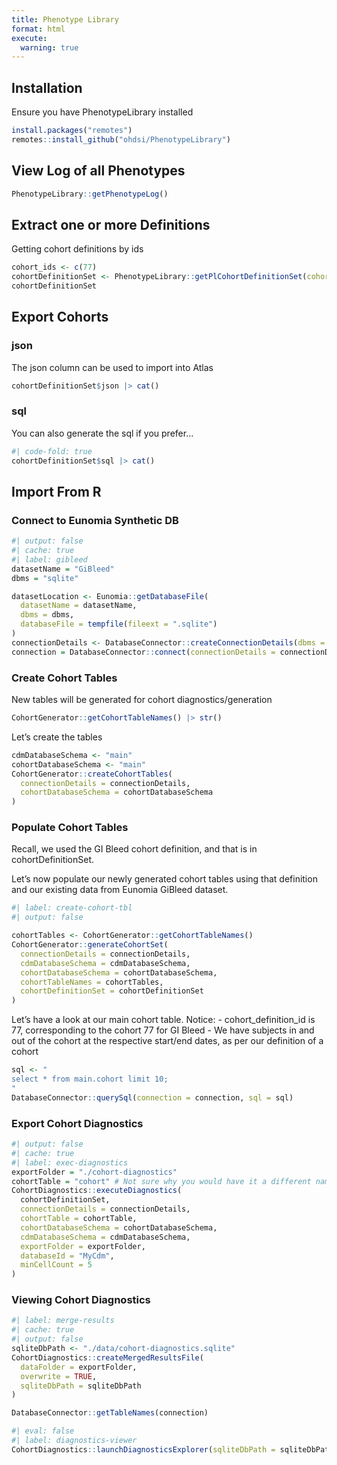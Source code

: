 ---
title: Phenotype Library
format: html
execute:
  warning: true
---

## Installation

Ensure you have PhenotypeLibrary installed

``` r
install.packages("remotes")
remotes::install_github("ohdsi/PhenotypeLibrary")
```

## View Log of all Phenotypes

```{r paged.print=FALSE}
PhenotypeLibrary::getPhenotypeLog()
```

## Extract one or more Definitions

Getting cohort definitions by ids

```{r}
cohort_ids <- c(77)
cohortDefinitionSet <- PhenotypeLibrary::getPlCohortDefinitionSet(cohortIds = cohort_ids)
cohortDefinitionSet
```

## Export Cohorts

### json

The json column can be used to import into Atlas

```{r, output.fold=TRUE}

cohortDefinitionSet$json |> cat()
```

### sql

You can also generate the sql if you prefer...

```{r}
#| code-fold: true
cohortDefinitionSet$sql |> cat()
```

## Import From R

### Connect to Eunomia Synthetic DB

```{r}
#| output: false
#| cache: true
#| label: gibleed
datasetName = "GiBleed"
dbms = "sqlite"

datasetLocation <- Eunomia::getDatabaseFile(
  datasetName = datasetName, 
  dbms = dbms, 
  databaseFile = tempfile(fileext = ".sqlite")
)
connectionDetails <- DatabaseConnector::createConnectionDetails(dbms = dbms, server = datasetLocation)
connection = DatabaseConnector::connect(connectionDetails = connectionDetails)
```

### Create Cohort Tables

New tables will be generated for cohort diagnostics/generation

```{r}
CohortGenerator::getCohortTableNames() |> str()
```

Let's create the tables

```{r}
cdmDatabaseSchema <- "main"
cohortDatabaseSchema <- "main"
CohortGenerator::createCohortTables(
  connectionDetails = connectionDetails, 
  cohortDatabaseSchema = cohortDatabaseSchema
)
```

### Populate Cohort Tables

Recall, we used the GI Bleed cohort definition, and that is in cohortDefinitionSet.

Let's now populate our newly generated cohort tables using that definition and our existing data from Eunomia GiBleed dataset.

```{r}
#| label: create-cohort-tbl
#| output: false

cohortTables <- CohortGenerator::getCohortTableNames()
CohortGenerator::generateCohortSet(
  connectionDetails = connectionDetails,
  cdmDatabaseSchema = cdmDatabaseSchema,
  cohortDatabaseSchema = cohortDatabaseSchema,
  cohortTableNames = cohortTables,
  cohortDefinitionSet = cohortDefinitionSet
)
```

Let's have a look at our main cohort table. Notice: - cohort_definition_id is 77, corresponding to the cohort 77 for GI Bleed - We have subjects in and out of the cohort at the respective start/end dates, as per our definition of a cohort

```{r}
sql <- "
select * from main.cohort limit 10;
"
DatabaseConnector::querySql(connection = connection, sql = sql)
```

### Export Cohort Diagnostics

```{r}
#| output: false
#| cache: true
#| label: exec-diagnostics
exportFolder = "./cohort-diagnostics"
cohortTable = "cohort" # Not sure why you would have it a different name?
CohortDiagnostics::executeDiagnostics(
  cohortDefinitionSet,
  connectionDetails = connectionDetails,
  cohortTable = cohortTable,
  cohortDatabaseSchema = cohortDatabaseSchema,
  cdmDatabaseSchema = cdmDatabaseSchema,
  exportFolder = exportFolder,
  databaseId = "MyCdm",
  minCellCount = 5
)
```

### Viewing Cohort Diagnostics

```{r}
#| label: merge-results
#| cache: true
#| output: false
sqliteDbPath <- "./data/cohort-diagnostics.sqlite"
CohortDiagnostics::createMergedResultsFile(
  dataFolder = exportFolder, 
  overwrite = TRUE,
  sqliteDbPath = sqliteDbPath
)
```

```{r}
DatabaseConnector::getTableNames(connection)
```

```{r}
#| eval: false
#| label: diagnostics-viewer
CohortDiagnostics::launchDiagnosticsExplorer(sqliteDbPath = sqliteDbPath)
```
